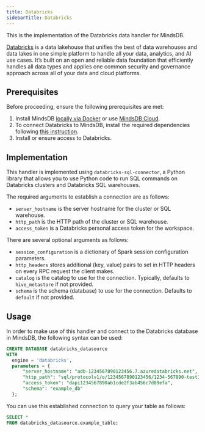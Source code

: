 ```yaml
---
title: Databricks
sidebarTitle: Databricks
---
```


This is the implementation of the Databricks data handler for MindsDB.

[Databricks](https://databricks.com/) is a data lakehouse that unifies the best of data warehouses and data lakes in one simple platform to handle all your data, analytics, and AI use cases. It’s built on an open and reliable data foundation that efficiently handles all data types and applies one common security and governance approach across all of your data and cloud platforms.

## Prerequisites

Before proceeding, ensure the following prerequisites are met:

1. Install MindsDB [locally via Docker](https://docs.mindsdb.com/setup/self-hosted/docker) or use [MindsDB Cloud](https://cloud.mindsdb.com/).
2. To connect Databricks to MindsDB, install the required dependencies following [this instruction](/setup/self-hosted/docker#install-dependencies).
3. Install or ensure access to Databricks.

## Implementation

This handler is implemented using `databricks-sql-connector`, a Python library that allows you to use Python code to run SQL commands on Databricks clusters and Databricks SQL warehouses.

The required arguments to establish a connection are as follows:

* `server_hostname` is the server hostname for the cluster or SQL warehouse.
* `http_path` is the HTTP path of the cluster or SQL warehouse.
* `access_token` is a Databricks personal access token for the workspace.

There are several optional arguments as follows:

* `session_configuration` is a dictionary of Spark session configuration parameters.
* `http_headers` stores additional (key, value) pairs to set in HTTP headers on every RPC request the client makes.
* `catalog` is the catalog to use for the connection. Typically, defaults to `hive_metastore` if not provided.
* `schema` is the schema (database) to use for the connection. Defaults to `default` if not provided.

## Usage

In order to make use of this handler and connect to the Databricks database in MindsDB, the following syntax can be used:

```sql
CREATE DATABASE databricks_datasource
WITH
  engine = 'databricks',
  parameters = {
      "server_hostname": "adb-1234567890123456.7.azuredatabricks.net",
      "http_path": "sql/protocolv1/o/1234567890123456/1234-567890-test123",
      "access_token": "dapi1234567890ab1cde2f3ab456c7d89efa",
      "schema": "example_db"
  };
```

You can use this established connection to query your table as follows:

```sql
SELECT *
FROM databricks_datasource.example_table;
```
